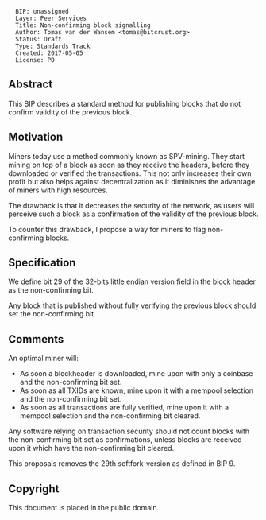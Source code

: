 <pre>
  BIP: unassigned
  Layer: Peer Services
  Title: Non-confirming block signalling
  Author: Tomas van der Wansem <tomas@bitcrust.org>
  Status: Draft
  Type: Standards Track
  Created: 2017-05-05
  License: PD
</pre>

== Abstract ==

This BIP describes a standard method for publishing blocks that do not confirm validity
of the previous block. 

== Motivation ==

Miners today use a method commonly known as SPV-mining. They start mining on top of a 
block as soon as they receive the headers, before they downloaded or verified the 
transactions. This not only increases their own profit but also helps against 
decentralization as it diminishes the advantage of miners with high resources.

The drawback is that it decreases the security of the network, as users will perceive
such a block as a confirmation of the validity of the previous block.

To counter this drawback, I propose a way for miners to flag non-confirming blocks.

== Specification ==

We define bit 29 of the 32-bits little endian version field in the block header as the non-confirming bit.

Any block that is published without fully verifying the previous block should set the non-confirming bit.

== Comments ==

An optimal miner will:

* As soon a blockheader is downloaded, mine upon with only a coinbase and the non-confirming bit set.
* As soon as all TXIDs are known, mine upon it with a mempool selection and the non-confirming bit set.
* As soon as all transactions are fully verified, mine upon it with a mempool selection  and the non-confirming bit cleared.

Any software relying on transaction security should not count blocks with the
non-confirming bit set as confirmations, unless blocks are received upon it
which have the non-confirming bit cleared.

This proposals removes the 29th softfork-version as defined in BIP 9.

==Copyright==
This document is placed in the public domain.


